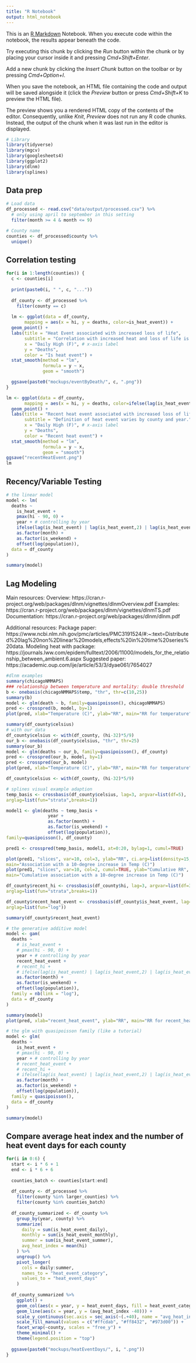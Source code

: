 ```yaml
---
title: "R Notebook"
output: html_notebook
---
```


This is an [R Markdown](http://rmarkdown.rstudio.com) Notebook. When you execute code within the notebook, the results appear beneath the code. 

Try executing this chunk by clicking the *Run* button within the chunk or by placing your cursor inside it and pressing *Cmd+Shift+Enter*. 

Add a new chunk by clicking the *Insert Chunk* button on the toolbar or by pressing *Cmd+Option+I*.

When you save the notebook, an HTML file containing the code and output will be saved alongside it (click the *Preview* button or press *Cmd+Shift+K* to preview the HTML file). 

The preview shows you a rendered HTML copy of the contents of the editor. Consequently, unlike *Knit*, *Preview* does not run any R code chunks. Instead, the output of the chunk when it was last run in the editor is displayed.

```r
# Library
library(tidyverse)
library(mgcv)
library(googlesheets4)
library(ggplot2)
library(dlnm)
library(splines)
```

## Data prep

```r
# Load data
df_processed <- read.csv("data/output/processed.csv") %>% 
  # only using april to september in this setting
  filter(month >= 4 & month <= 9)

# County name
counties <- df_processed$county %>% 
  unique()
```


## Correlation testing

```r
for(i in 1:length(counties)) {
  c <- counties[i]
  
  print(paste0(i, " ", c, "..."))
  
  df_county <- df_processed %>% 
    filter(county == c)
  
  lm <- ggplot(data = df_county,
       mapping = aes(x = hi, y = deaths, color=is_heat_event)) +
  geom_point() +
  labs(title = "Heat Event associated with increased loss of life",
       subtitle = "Correlation with increased heat and loss of life is stronger for days denoted as a heat event. Definition of heat event varies by county and year.",
       x = "Daily High (F)", # x-axis label
       y = "Deaths",
       color = "Is heat event") +
  stat_smooth(method = "lm",
              formula = y ~ x,
              geom = "smooth")

  ggsave(paste0("mockups/eventByDeath/", c, ".png"))
}
```
```r
lm <- ggplot(data = df_county,
       mapping = aes(x = hi, y = deaths, color=ifelse(lag(is_heat_event) | lag(is_heat_event,2) | lag(is_heat_event,3) | lag(is_heat_event,4), T, F))) +
  geom_point() +
  labs(title = "Recent heat event associated with increased loss of life",
       subtitle = "Definition of heat event varies by county and year.",
       x = "Daily High (F)", # x-axis label
       y = "Deaths",
       color = "Recent heat event") +
  stat_smooth(method = "lm",
              formula = y ~ x,
              geom = "smooth")
ggsave("recentHeatEvent.png")
lm
```

## Recency/Variable Testing

```r
# the linear model
model <- lm(
  deaths ~ 
    is_heat_event +
    pmax(hi - 90, 0) +
    year + # controlling by year
    ifelse(lag(is_heat_event) | lag(is_heat_event,2) | lag(is_heat_event,3) | lag(is_heat_event,4), T, F) + 
    as.factor(month) +
    as.factor(is_weekend) +
    offset(log(population)),
  data = df_county
)

summary(model)
```


## Lag Modeling
Main resources:
Overview: https://cran.r-project.org/web/packages/dlnm/vignettes/dlnmOverview.pdf
Examples: https://cran.r-project.org/web/packages/dlnm/vignettes/dlnmTS.pdf
Documentation: https://cran.r-project.org/web/packages/dlnm/dlnm.pdf

Additional resources:
Package paper: https://www.ncbi.nlm.nih.gov/pmc/articles/PMC3191524/#:~:text=Distributed%20lag%20non%2Dlinear%20models,effects%20in%20time%20series%20data.
Modeling heat with package: https://journals.lww.com/epidem/fulltext/2006/11000/models_for_the_relationship_between_ambient.6.aspx
Suggested paper: https://academic.oup.com/ije/article/53/3/dyae061/7654027


```r
#dlnm examples
summary(chicagoNMMAPS)
### relationship between temperature and mortality: double threshold
b <- onebasis(chicagoNMMAPS$temp, "thr", thr=c(10,25))
summary(b)
model <- glm(death ~ b, family=quasipoisson(), chicagoNMMAPS)
pred <- crosspred(b, model, by=1)
plot(pred, xlab="Temperature (C)", ylab="RR", main="RR for temperature")

summary(df_county$celsius)
# with our data
df_county$celsius <- with(df_county, (hi-32)*5/9)
our_b <- onebasis(df_county$celsius, "thr", thr=25)
summary(our_b)
model <- glm(deaths ~ our_b, family=quasipoisson(), df_county)
pred <- crosspred(our_b, model, by=1)
pred <- crosspred(our_b, model)
plot(pred, xlab="Temperature (C)", ylab="RR", main="RR for temperature")
```

```r
df_county$celsius <- with(df_county, (hi-32)*5/9)

# splines visual example adaption
temp_basis <- crossbasis(df_county$celsius, lag=3, argvar=list(df=5),
arglag=list(fun="strata",breaks=1))

model1 <- glm(deaths ~ temp_basis +
                year +
                as.factor(month) +
                as.factor(is_weekend) +
                offset(log(population)),
family=quasipoisson(), df_county)

pred1 <- crosspred(temp_basis, model1, at=0:20, bylag=1, cumul=TRUE)

plot(pred1, "slices", var=10, col=3, ylab="RR", ci.arg=list(density=15,lwd=2),
main="Association with a 10-degree increase in Temp (C)")
plot(pred1, "slices", var=10, col=2, cumul=TRUE, ylab="Cumulative RR",
main="Cumulative association with a 10-degree increase in Temp (C)")
```


```r
df_county$recent_hi <- crossbasis(df_county$hi, lag=3, argvar=list(df=3),
arglag=list(fun="strata",breaks=1))

df_county$recent_heat_event <- crossbasis(df_county$is_heat_event, lag=4, argvar=list(df=1),
arglag=list(fun="log"))

summary(df_county$recent_heat_event)

# the generative additive model
model <- gam(
  deaths ~ 
    # is_heat_event +
    # pmax(hi - 90, 0) +
    year + # controlling by year
    recent_heat_event +
    # recent_hi +
    # ifelse(lag(is_heat_event) | lag(is_heat_event,2) | lag(is_heat_event,3) | lag(is_heat_event,4), T, F) + 
    as.factor(month) +
    as.factor(is_weekend) +
    offset(log(population)),
  family = nb(link = "log"),
  data = df_county
)

summary(model)
plot(pred, xlab="recent_heat_event", ylab="RR", main="RR for recent_heat_event")
```
```r
# the glm with quasipoisson family (like a tutorial)
model <- glm(
  deaths ~ 
    is_heat_event +
    # pmax(hi - 90, 0) +
    year + # controlling by year
    # recent_heat_event +
    # recent_hi +
    # ifelse(lag(is_heat_event) | lag(is_heat_event,2) | lag(is_heat_event,3) | lag(is_heat_event,4), T, F) + 
    as.factor(month) +
    as.factor(is_weekend) +
    offset(log(population)),
  family = quasipoisson(),
  data = df_county
)

summary(model)
```


## Compare average heat index and the number of heat event days for each county

```r
for(i in 0:6) {
  start <- i * 6 + 1
  end <- i * 6 + 6
  
  counties_batch <- counties[start:end]
  
  df_county <- df_processed %>% 
    filter(county %in% larger_counties) %>% 
    filter(county %in% counties_batch)
  
  df_county_summarized <- df_county %>% 
    group_by(year, county) %>% 
    summarize(
      daily = sum(is_heat_event_daily),
      monthly = sum(is_heat_event_monthly),
      summer = sum(is_heat_event_summer),
      avg_heat_index = mean(hi)
    ) %>% 
    ungroup() %>% 
    pivot_longer(
      cols = daily:summer,
      names_to = "heat_event_category",
      values_to = "heat_event_days"
    )
  
  df_county_summarized %>% 
    ggplot() +
    geom_col(aes(x = year, y = heat_event_days, fill = heat_event_category), position = position_dodge(0.7), width = 0.6) +
    geom_line(aes(x = year, y = (avg_heat_index -40))) +
    scale_y_continuous(sec.axis = sec_axis(~(.+40), name = "avg_heat_index")) +
    scale_fill_manual(values = c("#ffcdab", "#ff8432", "#973d00")) +
    facet_wrap(~county, scales = "free_y") +
    theme_minimal() +
    theme(legend.position = "top")
  
  ggsave(paste0("mockups/heatEventDays/", i, ".png"))
}
```

